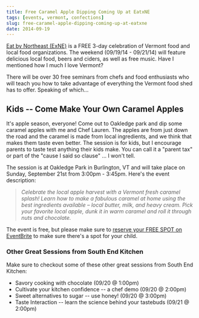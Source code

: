 ```yaml
---
title: Free Caramel Apple Dipping Coming Up at EatxNE
tags: [events, vermont, confections]
slug: free-caramel-apple-dipping-coming-up-at-eatxne
date: 2014-09-19
---
```


[Eat by Northeast (ExNE)](http://eatxne.com/about/) is a FREE 3-day celebration of Vermont food and local food organizations. The weekend (09/19/14 - 09/21/14) will feature delicious local food, beers and ciders, as well as free music. Have I mentioned how I much I love Vermont?

There will be over 30 free seminars from chefs and food enthusiasts who will teach you how to take advantage of everything the Vermont food shed has to offer. Speaking of which...

## Kids -- Come Make Your Own Caramel Apples

It's apple season, everyone! Come out to Oakledge park and dip some caramel apples with me and Chef Lauren. The apples are from just down the road and the caramel is made from local ingredients, and we think that makes them taste even better. The session is for kids, but I encourage parents to taste test anything their kids make. You can call it a "parent tax" or part of the "cause I said so clause" ... I won't tell.

The session is at Oakledge Park in Burlington, VT and will take place on Sunday, September 21st from 3:00pm - 3:45pm. Here's the event description:

> _Celebrate the local apple harvest with a Vermont fresh caramel splash! Learn how to make a fabulous caramel at home using the best ingredients available – local butter, milk, and heavy cream. Pick your favorite local apple, dunk it in warm caramel and roll it through nuts and chocolate._

The event is free, but please make sure to [reserve your FREE SPOT on EventBrite](https://www.eventbrite.com/e/kids-come-make-your-own-caramel-apples-tickets-12474975989%20#btv) to make sure there's a spot for your child.

### Other Great Sessions from South End Kitchen

Make sure to checkout some of these other great sessions from South End Kitchen:

* Savory cooking with chocolate (09/20 @ 1:00pm)
* Cultivate your kitchen confidence -- a chef demo (09/20 @ 2:00pm)
* Sweet alternatives to sugar -- use honey! (09/20 @ 3:00pm)
* Taste Interaction -- learn the science behind your tastebuds (09/21 @ 2:00pm)
